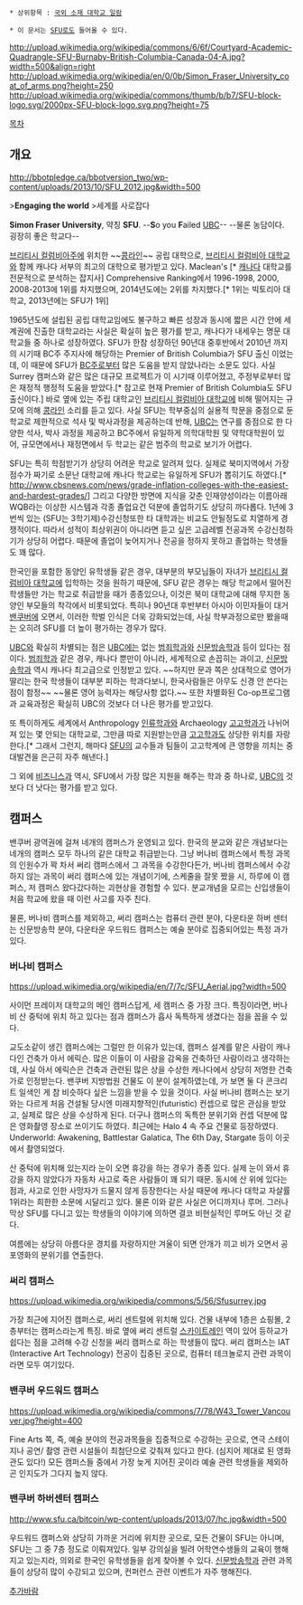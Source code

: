  * 상위항목 : [[국외 소재 대학교 일람]]

 * 이 문서는 [[SFU]]로도 들어올 수 있다.

http://upload.wikimedia.org/wikipedia/commons/6/6f/Courtyard-Academic-Quadrangle-SFU-Burnaby-British-Columbia-Canada-04-A.jpg?width=500&align=right
http://upload.wikimedia.org/wikipedia/en/0/0b/Simon_Fraser_University_coat_of_arms.png?height=250
http://upload.wikimedia.org/wikipedia/commons/thumb/b/b7/SFU-block-logo.svg/2000px-SFU-block-logo.svg.png?height=75

[[목차]]
== 개요 ==
http://bbotpledge.ca/bbotversion_two/wp-content/uploads/2013/10/SFU_2012.jpg&width=500


>'''Engaging the world'''
>세계를 사로잡다

'''Simon Fraser University''', 약칭 '''SFU'''.
--'''S'''o you '''F'''ailed [[UBC]]--
--물론 농담이다. 굉장히 좋은 학교다--

[[브리티시 컬럼비아]]주에 위치한 ~~[[콩라인]]~~ 공립 대학으로, [[브리티시 컬럼비아 대학교]]와 함께 캐나다 서부의 최고의 대학으로 평가받고 있다. Maclean's [* [[캐나다]] 대학교를 전문적으로 분석하는 잡지사] Comprehensive Ranking에서 1996-1998, 2000, 2008-2013에 1위를 차지했으며, 2014년도에는 2위를 차지했다.[* 1위는 빅토리아 대학교, 2013년에는 SFU가 1위]

1965년도에 설립된 공립 대학교임에도 불구하고 빠른 성장과 동시에 짧은 시간 안에 세계권에 진출한 대학교라는 사실은 확실히 높은 평가를 받고, 캐나다가 내세우는 명문 대학교들 중 하나로 성장하였다. SFU가 한참 성장하던 90년대 중후반에서 2010년 까지의 시기때 BC주 주지사에 해당하는 Premier of British Columbia가 SFU 출신 이었는데, 이 때문에 SFU가 [[BC]]주로부터 많은 도움을 받지 않았나라는 소문도 있다. 사실 Surrey 캠퍼스와 같은 많은 대규모 프로젝트가 이 시기때 이루어졌고, 주정부로부터 많은 재정적 행정적 도움을 받았다.[* 참고로 현재 Premier of British Columbia도 SFU출신이다.] 바로 옆에 있는 주립 대학교인 [[브리티시 컬럼비아 대학교]]에 비해 떨어지는 규모에 의해 [[콩라인]] 소리를 듣고 있다. 사실 SFU는 학부중심의 실용적 학문을 중점으로 둔 학교로 제한적으로 석사 및 박사과정을 제공하는데 반해, [[UBC]]는 연구를 중점으로 한 다양한 석사, 박사 과정을 제공하고 BC주에서 유일하게 의학대학원 및 약학대학원이 있어, 규모면에서나 재정면에서 두 학교는 같은 범주의 학교로 보기가 어렵다.

SFU는 특히 학점받기가 상당히 어려운 학교로 알려져 있다. 실제로 북미지역에서 가장 점수가 짜기로 소문난 대학교에 캐나다 학교로는 유일하게 SFU가 뽑히기도 하였다.[* http://www.cbsnews.com/news/grade-inflation-colleges-with-the-easiest-and-hardest-grades/] 그리고 다양한 방면에 지식을 갖춘 인재양성이라는 이름아래 WQB라는 이상한 시스템과 각종 졸업요건 덕분에 졸업하기도 상당히 까다롭다. 1년에 3번씩 있는 (SFU는 3학기제)수강신청또한 타 대학과는 비교도 안될정도로 치열하게 경쟁적이다. 따라서 성적이 최상위권이 아니라면 듣고 싶은 고급레벨 전공과목 수강신청하기가 상당히 어렵다. 때문에 졸업이 늦어지거나 전공을 정하지 못하고 졸업하는 학생들도 꽤 많다.


한국인을 포함한 동양인 유학생들 같은 경우, 대부분의 부모님들이 자녀가 [[브리티시 컬럼비아 대학교]]에 입학하는 것을 원하기 때문에, SFU 같은 경우는 해당 학교에서 떨어진 학생들만 가는 학교로 취급받을 때가 종종있으나, 이것은 북미 대학교에 대해 무지한 동양인 부모들의 착각에서 비롯되었다. 특히나 90년대 후반부터 아시아 이민자들이 대거 [[밴쿠버]]에 오면서, 이러한 학벌 인식은 더욱 강화되었는데, 사실 학부과정으로만 봤을때는 오히려 SFU를 더 높이 평가하는 경우가 많다. 

[[UBC]]와 확실히 차별되는 점은 [[UBC]]에는 없는 [[범죄학과]]와 [[신문방송학과]] 등이 있다는 점이다. [[범죄학과]] 같은 경우, 캐나다 뿐만이 아니라, 세계적으로 손꼽히는 과이고, [[신문방송학과]] 역시 캐나다 최고급으로 인정받고 있다. ~~하지만 문과 쪽은 상대적으로 영어가 딸리는 한국 학생들이 대부분 피하는 학과다보니, 한국사람들은 아무도 신경 안 쓴다는 점이 함정~~ ~~물론 영어 능력자는 해당사항 없다.~~ 또한 차별화된 Co-op프로그램과 교육과정은 확실히 UBC의 것보다 더 나은 평가를 받고있다.

또 특이하게도 세계에서 Anthropology [[인류학과]]와 Archaeology [[고고학과]]가 나뉘어져 있는 몇 안되는 대학교로, 그만큼 따로 지원받는만큼 [[고고학과]]도 상당한 위치를 자랑한다.[* 그래서 그런지, 해마다 [[SFU]]의 교수들과 팀들이 고고학계에 큰 영향을 끼치는 중대발견을 은근히 자주 해낸다.]

그 외에 [[비즈니스과]] 역시, SFU에서 가장 많은 지원을 해주는 학과 중 하나로, [[UBC]]의 것보다 더 낫다는 평가를 받고 있다.
== 캠퍼스 ==
밴쿠버 광역권에 걸쳐 네개의 캠퍼스가 운영되고 있다. 한국의 분교와 같은 개념보다는 네개의 캠퍼스 모두 하나의 같은 대학교 취급받는다. 그냥 버나비 캠퍼스에서 특정 과목의 인원수가 꽉 차서 써리 캠퍼스에서 그 과목을 수강한다든가, 버나비 캠퍼스에서 수강하지 않는 과목이 써리 캠퍼스에 있는 개념이기에, 스케줄을 잘못 짰을 시, 하루에 이 캠퍼스, 저 캠퍼스 왔다갔다하는 괴현상을 경험할 수 있다. 분교개념을 모르는 신입생들이 처음 학교에 왔을 때 이런 사고를 자주 친다.

물론, 버나비 캠퍼스를 제외하고, 써리 캠퍼스는 컴퓨터 관련 분야, 다운타운 하버 센터는 신문방송학 분야, 다운타운 우드워드 캠퍼스는 예술 분야로 집중되어있는 특정 과가 있다. 

=== 버나비 캠퍼스 ===
https://upload.wikimedia.org/wikipedia/en/7/7c/SFU_Aerial.jpg?width=500

사이먼 프레이저 대학교의 메인 캠퍼스답게, 세 캠퍼스 중 가장 크다. 특징이라면, 버나비 산 중턱에 위치 하고 있다는 점과 캠퍼스가 흡사 독특하게 생겼다는 점을 꼽을 수 있다.

교도소같이 생긴 캠퍼스에는 그럴만 한 이유가 있는데, 캠퍼스 설계를 맡은 사람이 캐나다인 건축가 아서 에릭슨. 많은 이들이 이 사람을 감옥을 건축하던 사람이라고 생각하는데, 사실 아서 에릭슨은 건축과 관련된 많은 상을 수상한 캐나다에서 상당히 저명한 건축가로 인정받는다. 밴쿠버 지방법원 건물도 이 분이 설계하였는데, 가 보면 둘 다 콘크리트 일색인 게 참 비슷하다 싶은 느낌을 받을 수 있을 것이다. 사실  버나비 캠퍼스는 보기와는 다르게 처음 건설될 당시엔 미래지향적인(futuristic) 컨셉으로 많은 관심을 받았고, 실제로 많은 상을 수상하게 된다. 더구나 캠퍼스의 독특한 분위기와 컨셉 덕분에 많은 영화촬영 장소로 쓰이기도 하였다. 최근에는 Halo 4 속 주요 건물로 등장하였다. Underworld: Awakening, Battlestar Galatica, The 6th Day, Stargate 등이 이곳에서 촬영되었다.

산 중턱에 위치해 있는지라 눈이 오면 휴강을 하는 경우가 종종 있다. 실제 눈이 와서 휴강을 하지 않았다가 자동차 사고로 죽은 사람들이 꽤 되기 때문. 동시에 산 위에 있다는 점과, 사고로 인한 사망자가 드물지 않게 등장한다는 사실 때문에 캐나다 대학교 자살률 1위라는 희한한 소문에 시달리고 있다. 물론 이와 같은 사실은 어디까지나 루머. 그러나 막상 SFU를 다니고 있는 학생들의 이야기에 의하면 결코 비현실적인 루머도 아닌 것 같다.

여름에는 상당히 아름다운 경치를 자랑하지만 겨울이 되면 안개가 끼고 비가 오면서 공포영화의 분위기를 연출한다.

=== 써리 캠퍼스 ===
https://upload.wikimedia.org/wikipedia/commons/5/56/Sfusurrey.jpg

가장 최근에 지어진 캠퍼스로, 써리 센트럴에 위치해 있다. 건물 내부에 1층은 쇼핑몰, 2층부터는 캠퍼스라는게 특징. 바로 옆에 써리 센트럴 [[밴쿠버 스카이트레인|스카이트레인]] 역이 있어 등하교가 쉽다는 점을 고려해 수강 신청을 써리 캠퍼스로 하는 학생들이 많다. 써리 캠퍼스는 IAT (Interactive Art Technology) 전공이 집중된 곳으로, 컴퓨터 테크놀로지 관련 과목이라면 모두 여기있다. 

=== 밴쿠버 우드워드 캠퍼스 ===

https://upload.wikimedia.org/wikipedia/commons/7/78/W43_Tower_Vancouver.jpg?height=400

Fine Arts 쪽, 즉, 예술 분야의 전공과목들을 집중적으로 수강하는 곳으로, 연극 스테이지나 공연/ 촬영 관련 시설들이 최첨단으로 갖춰져 있다고 한다. (심지어 제대로 된 영화관도 있다!)
모든 캠퍼스들 중에서 가장 늦게 지어진 곳이라 예술 관련 학생들을 제외하곤 인지도가 그다지 높지 않다.

=== 밴쿠버 하버센터 캠퍼스 ===

http://www.sfu.ca/bitcoin/wp-content/uploads/2013/07/hc.jpg&width=500

우드워드 캠퍼스와 상당히 가까운 거리에 위치한 곳으로, 모든 건물이 SFU는 아니며, SFU는 그 중 7층 정도로 이뤄져있다. 일부 강의실을 빌려 어학연수생들의 교육이 행해지고 있는지라, 의외로 한국인 유학생들을 쉽게 찾아볼 수 있다. [[신문방송학과]] 관련 과목들이 상당히 많이 수강되고 있으며, 컨퍼런스 관련 이벤트가 자주 행해진다.

[[추가바람]]
